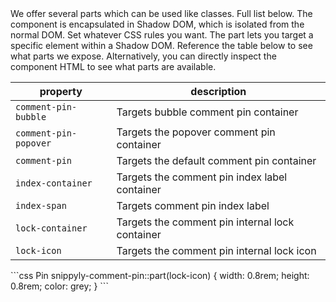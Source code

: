<Steps>

<Step title="Select the part you want to modify">
We offer several parts which can be used like classes. Full list below.
The component is encapsulated in Shadow DOM, which is isolated from the normal DOM.

</Step>

<Step title="Apply your CSS rules">
Set whatever CSS rules you want.
The part lets you target a specific element within a Shadow DOM.
</Step>

<Step title="Check out the table below">
Reference the table below to see what parts we expose.
Alternatively, you can directly inspect the component HTML to see what parts are available.

| property | description |
|---|---|
| `comment-pin-bubble` | Targets bubble comment pin container |
| `comment-pin-popover` | Targets the popover comment pin container |
| `comment-pin` | Targets the default comment pin container |
| `index-container` | Targets the comment pin index label container |
| `index-span` | Targets comment pin index label |
| `lock-container` | Targets the comment pin internal lock container |
| `lock-icon` | Targets the comment pin internal lock icon |

</Step>

</Steps>

<RequestExample>
```css Pin
snippyly-comment-pin::part(lock-icon) {
  width: 0.8rem;
  height: 0.8rem;
  color: grey;
}
```


</RequestExample>